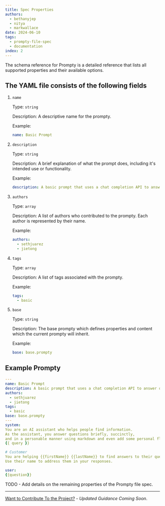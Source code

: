 ```yaml
---
title: Spec Properties
authors:
  - bethanyjep
  - nitya
  - markwallace
date: 2024-06-10
tags:
  - prompty-file-spec
  - documentation
index: 2
---
```


The schema reference for Prompty is a detailed reference that lists all supported properties and their available options.

## The YAML file consists of the following fields

1. `name`
  
    Type: `string`

    Description: A descriptive name for the prompty.

    Example:

    ```yaml
    name: Basic Prompt
    ```

2. `description`

    Type: `string`

    Description: A brief explanation of what the prompt does, including it's  intended use or functionality.

    Example:

    ```yaml
    description: A basic prompt that uses a chat completion API to answer questions
    ```

3. `authors`

    Type: `array`

    Description: A list of authors who contributed to the prompty. Each author is represented by their name.

    Example:

    ```yaml
    authors:  
      - sethjuarez  
      - jietong  
    ```

4. `tags`

    Type: `array`

    Description: A list of tags associated with the prompty.

    Example:

    ```yaml
    tags:  
      - basic  
    ```

5. `base`

    Type: `string`

    Description: The base prompty which defines properties and content which the current prompty will inherit.

    Example:

    ```yaml
    base: base.prompty
    ```

## Example Prompty

```yaml
---
name: Basic Prompt
description: A basic prompt that uses a chat completion API to answer questions
authors:
  - sethjuarez
  - jietong
tags:
  - basic
base: base.prompty
---
system:
You are an AI assistant who helps people find information.
As the assistant, you answer questions briefly, succinctly, 
and in a personable manner using markdown and even add some personal flair with appropriate emojis.
{{ query }}

# Customer
You are helping {{firstName}} {{lastName}} to find answers to their questions.
Use their name to address them in your responses.

user:
{{question}}
```

TODO - Add details on the remaining properties of the Prompty file spec.

---
[Want to Contribute To the Project?](/docs/contributing/) - _Updated Guidance Coming Soon_.
